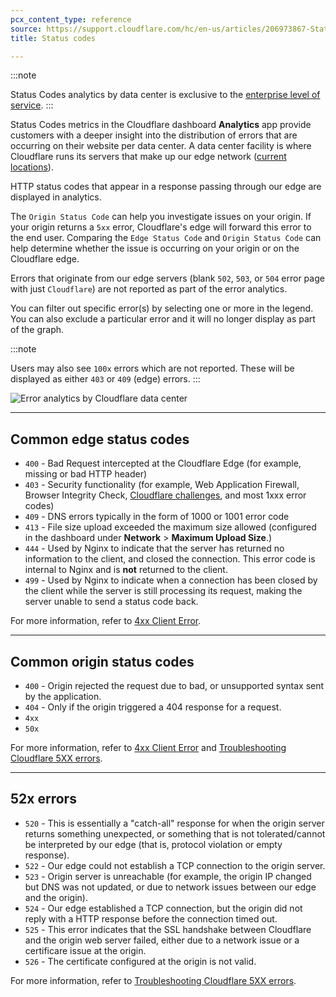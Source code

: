```yaml
---
pcx_content_type: reference
source: https://support.cloudflare.com/hc/en-us/articles/206973867-Status-code-metrics-in-Cloudflare-Site-Analytics
title: Status codes

---
```


:::note

Status Codes analytics by data center is exclusive to the [enterprise level of service](https://www.cloudflare.com/plans/enterprise/contact/). 
:::

Status Codes metrics in the Cloudflare dashboard **Analytics** app provide customers with a deeper insight into the distribution of errors that are occurring on their website per data center. A data center facility is where Cloudflare runs its servers that make up our edge network ([current locations](https://www.cloudflare.com/network/)).

HTTP status codes that appear in a response passing through our edge are displayed in analytics. 

The `Origin Status Code` can help you investigate issues on your origin. If your origin returns a `5xx` error, Cloudflare's edge will forward this error to the end user. Comparing the `Edge Status Code` and `Origin Status Code` can help determine whether the issue is occurring on your origin or on the Cloudflare edge.

Errors that originate from our edge servers (blank `502`, `503`, or `504` error page with just `Cloudflare`) are not reported as part of the error analytics.

You can filter out specific error(s) by selecting one or more in the legend. You can also exclude a particular error and it will no longer display as part of the graph.

:::note

Users may also see `100x` errors which are not reported. These will be displayed as either `403` or `409` (edge) errors. 
:::

![Error analytics by Cloudflare data center](~/assets/images/analytics/status-codes.png)

***

## Common edge status codes

- `400` - Bad Request intercepted at the Cloudflare Edge (for example, missing or bad HTTP header)
- `403` - Security functionality (for example, Web Application Firewall, Browser Integrity Check, [Cloudflare challenges](/fundamentals/security/cloudflare-challenges/), and most 1xxx error codes)
- `409` - DNS errors typically in the form of 1000 or 1001 error code
- `413` - File size upload exceeded the maximum size allowed (configured in the dashboard under **Network** > **Maximum Upload Size**.)
- `444` - Used by Nginx to indicate that the server has returned no information to the client, and closed the connection. This error code is internal to Nginx and is **not** returned to the client.
- `499` - Used by Nginx to indicate when a connection has been closed by the client while the server is still processing its request, making the server unable to send a status code back.

For more information, refer to [4xx Client Error](/support/troubleshooting/http-status-codes/4xx-client-error/).

***

## Common origin status codes

- `400` - Origin rejected the request due to bad, or unsupported syntax sent by the application.
- `404` - Only if the origin triggered a 404 response for a request.
- `4xx`
- `50x`

For more information, refer to [4xx Client Error](/support/troubleshooting/http-status-codes/4xx-client-error/) and [Troubleshooting Cloudflare 5XX errors](/support/troubleshooting/http-status-codes/cloudflare-5xx-errors/).

***

## 52x errors

- `520` - This is essentially a "catch-all" response for when the origin server returns something unexpected, or something that is not tolerated/cannot be interpreted by our edge (that is, protocol violation or empty response).
- `522` - Our edge could not establish a TCP connection to the origin server.
- `523` - Origin server is unreachable (for example, the origin IP changed but DNS was not updated, or due to network issues between our edge and the origin).
- `524` - Our edge established a TCP connection, but the origin did not reply with a HTTP response before the connection timed out.
- `525` - This error indicates that the SSL handshake between Cloudflare and the origin web server failed, either due to a network issue or a certificare issue at the origin.
- `526` - The certificate configured at the origin is not valid.

For more information, refer to [Troubleshooting Cloudflare 5XX errors](/support/troubleshooting/http-status-codes/cloudflare-5xx-errors/).



